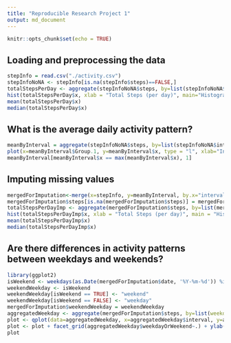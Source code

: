 ```yaml
---
title: "Reproducible Research Project 1"
output: md_document
---
```

```r
knitr::opts_chunk$set(echo = TRUE)
```
## Loading and preprocessing the data
```r
stepInfo = read.csv("./activity.csv")
stepInfoNoNA <- stepInfo[is.na(stepInfo$steps)==FALSE,]
totalStepsPerDay <- aggregate(stepInfoNoNA$steps, by=list(stepInfoNoNA$date), FUN=sum)
hist(totalStepsPerDay$x, xlab = "Total Steps (per day)", main="Histogram of Steps per Day")
mean(totalStepsPerDay$x)
median(totalStepsPerDay$x)
```
## What is the average daily activity pattern?
```r
meanByInterval = aggregate(stepInfoNoNA$steps, by=list(stepInfoNoNA$interval), FUN=mean)
plot(x=meanByInterval$Group.1, y=meanByInterval$x, type = "l", xlab="Interval", ylab="Mean Number of Steps")
meanByInterval[meanByInterval$x == max(meanByInterval$x), 1]
```

## Imputing missing values
```r
mergedForImputation<-merge(x=stepInfo, y=meanByInterval, by.x="interval", by.y="Group.1", all = TRUE)
mergedForImputation$steps[is.na(mergedForImputation$steps)] = mergedForImputation$x[is.na(mergedForImputation$steps)]
totalStepsPerDayImp <- aggregate(mergedForImputation$steps, by=list(mergedForImputation$date), FUN=sum)
hist(totalStepsPerDayImp$x, xlab = "Total Steps (per day)", main = "Histogram of Total Steps per Day")
mean(totalStepsPerDayImp$x)
median(totalStepsPerDayImp$x)
```

## Are there differences in activity patterns between weekdays and weekends?

```r
library(ggplot2)
isWeekend <- weekdays(as.Date(mergedForImputation$date, '%Y-%m-%d')) %in% c("Sunday", "Saturday")
weekendWeekday <- isWeekend
weekendWeekday[isWeekend == TRUE] <- "weekend"
weekendWeekday[isWeekend == FALSE] <- "weekday"
mergedForImputation$weekendWeekday = weekendWeekday
aggregatedWeekday <- aggregate(mergedForImputation$steps, by=list(weekdayOrWeekend = mergedForImputation$weekendWeekday, interval = mergedForImputation$interval), FUN=mean)
plot <- qplot(data=aggregatedWeekday, x=aggregatedWeekday$interval, y=aggregatedWeekday$x, geom = "line")
plot <- plot + facet_grid(aggregatedWeekday$weekdayOrWeekend~.) + ylab("Mean Number of Steps") + xlab("Interval")
plot
```

